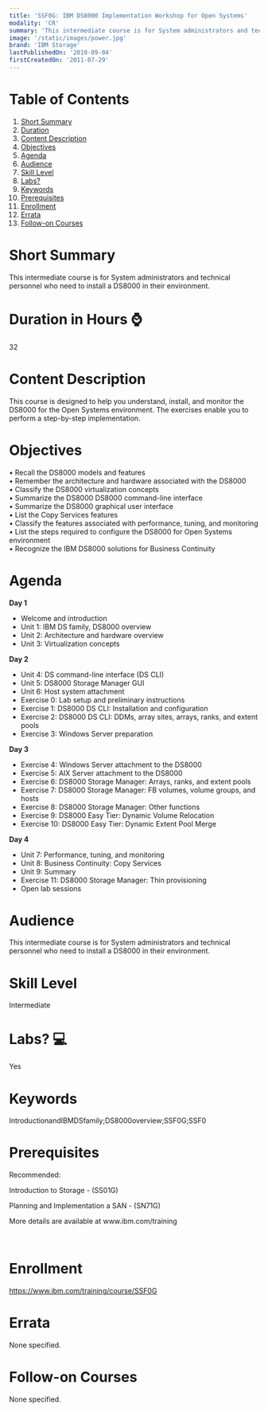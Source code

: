 ```yaml
---
title: 'SSF0G: IBM DS8000 Implementation Workshop for Open Systems'
modality: 'CR'
summary: 'This intermediate course is for System administrators and technical personnel who need to install a DS8000 in their environment.'
image: '/static/images/power.jpg'
brand: 'IBM Storage'
lastPublishedOn: '2019-09-04'
firstCreatedOn: '2011-07-29'
---
```

# Table of Contents
1.  [Short Summary](#short-summary)
2.  [Duration](#duration-in-hours-)
3.  [Content Description](#content-description)
4.  [Objectives](#objectives)
5.  [Agenda](#agenda)
6.  [Audience](#audience)
7.  [Skill Level](#skill-level)
8.  [Labs?](#labs-)
9.  [Keywords](#keywords)
10. [Prerequisites](#prerequisites)
11. [Enrollment](#enrollment)
12. [Errata](#errata)
13. [Follow-on Courses](#follow-on-courses)

# Short Summary
This intermediate course is for System administrators and technical personnel who need to install a DS8000 in their environment.

# Duration in Hours ⌚
32

# Content Description
<p>This course is designed to help you understand, install, and monitor the DS8000 for the Open Systems environment. The exercises enable you to perform a step-by-step implementation.</p>

# Objectives
<p>&bull; Recall the DS8000 models and features<br />
&bull; Remember the architecture and hardware associated with the DS8000<br />
&bull; Classify the DS8000 virtualization concepts<br />
&bull; Summarize the DS8000 DS8000 command-line interface<br />
&bull; Summarize the DS8000 graphical user interface<br />
&bull; List the Copy Services features<br />
&bull; Classify the features associated with performance, tuning, and monitoring<br />
&bull; List the steps required to configure the DS8000 for Open Systems environment<br />
&bull; Recognize the IBM DS8000 solutions for Business Continuity</p>

# Agenda
<p><strong>Day 1</strong></p><ul><li>Welcome and introduction</li><li>Unit 1: IBM DS family, DS8000 overview</li><li>Unit 2: Architecture and hardware overview</li><li>Unit 3: Virtualization concepts</li></ul><p><strong>Day 2</strong></p><ul><li>Unit 4: DS command-line interface (DS CLI)</li><li>Unit 5: DS8000 Storage Manager GUI</li><li>Unit 6: Host system attachment</li><li>Exercise 0: Lab setup and preliminary instructions</li><li>Exercise 1: DS8000 DS CLI: Installation and configuration</li><li>Exercise 2: DS8000 DS CLI: DDMs, array sites, arrays, ranks, and extent pools</li><li>Exercise 3: Windows Server preparation</li></ul><p><strong>Day 3</strong></p><ul><li>Exercise 4: Windows Server attachment to the DS8000</li><li>Exercise 5: AIX Server attachment to the DS8000</li><li>Exercise 6: DS8000 Storage Manager: Arrays, ranks, and extent pools</li><li>Exercise 7: DS8000 Storage Manager: FB volumes, volume groups, and hosts</li><li>Exercise 8: DS8000 Storage Manager: Other functions</li><li>Exercise 9: DS8000 Easy Tier: Dynamic Volume Relocation</li><li>Exercise 10: DS8000 Easy Tier: Dynamic Extent Pool Merge</li></ul><p><strong>Day 4</strong></p><ul><li>Unit 7: Performance, tuning, and monitoring</li><li>Unit 8: Business Continuity: Copy Services</li><li>Unit 9: Summary</li><li>Exercise 11: DS8000 Storage Manager: Thin provisioning</li><li>Open lab sessions</li></ul>

# Audience
<p>This intermediate course is for System administrators and technical personnel who need to install a DS8000 in their environment.</p>

# Skill Level
Intermediate

# Labs? 💻
Yes

# Keywords
IntroductionandIBMDSfamily;DS8000overview;SSF0G;SSF0

# Prerequisites
<p>Recommended:</p>

<p>Introduction to Storage - (SS01G)</p>

<p>Planning and Implementation a SAN - (SN71G)</p>

<p>More details are available at www.ibm.com/training</p>

<p>&nbsp;</p>

# Enrollment
https://www.ibm.com/training/course/SSF0G

# Errata
None specified.

# Follow-on Courses
None specified.

